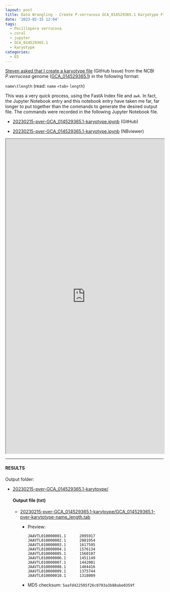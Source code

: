 ```yaml
---
layout: post
title: Data Wrangling - Create P.verrucosa GCA_014529365.1 Karyotype File
date: '2023-02-15 12:04'
tags: 
  - Pocillopora verrucosa
  - coral
  - jupyter
  - GCA_014529365.1
  - karyotype
categories: 
  - E5
---
```

[Steven asked that I create a karyotype file](https://github.com/RobertsLab/resources/issues/1580) (GitHub Issue) from the NCBI _P.verrucosa_ genome ([GCA_014529365.1](https://www.ncbi.nlm.nih.gov/data-hub/genome/GCA_014529365.1/)) in the following format:

`name\tlength` (read: `name` `<tab>` `length`)

This was a very quick process, using the FastA Index file and `awk`. In fact, the Jupyter Notebook entry and this notebook entry have taken me far, far longer to put together than the commands to generate the desired output file. The commands were recorded in the following Jupyter Notebook file.

- [20230215-pver-GCA_014529365.1-karyotype.ipynb](https://github.com/RobertsLab/code/blob/master/notebooks/sam/20230215-pver-GCA_014529365.1-karyotype.ipynb) (GitHub)

- [20230215-pver-GCA_014529365.1-karyotype.ipynb](https://nbviewer.org/github/RobertsLab/code/blob/master/notebooks/sam/20230215-pver-GCA_014529365.1-karyotype.ipynb) (NBviewer)


<iframe src="https://nbviewer.org/github/RobertsLab/code/blob/master/notebooks/sam/20230215-pver-GCA_014529365.1-karyotype.ipynb" width="100%" height="1000" scrolling="yes"></iframe>


---

#### RESULTS

Output folder:

- [20230215-pver-GCA_014529365.1-karytoype/](https://gannet.fish.washington.edu/Atumefaciens/20230215-pver-GCA_014529365.1-karytoype/)

  #### Output file (txt)

  - [20230215-pver-GCA_014529365.1-karytoype/GCA_014529365.1-pver-karytotype-name_length.tab](https://gannet.fish.washington.edu/Atumefaciens/20230215-pver-GCA_014529365.1-karytoype/GCA_014529365.1-pver-karytotype-name_length.tab)

    - Preview:

      ```
      JAAVTL010000001.1 	 2095917
      JAAVTL010000002.1 	 2081954
      JAAVTL010000003.1 	 1617595
      JAAVTL010000004.1 	 1576134
      JAAVTL010000005.1 	 1560107
      JAAVTL010000006.1 	 1451149
      JAAVTL010000007.1 	 1442001
      JAAVTL010000008.1 	 1404416
      JAAVTL010000009.1 	 1375744
      JAAVTL010000010.1 	 1318009
      ```

    - MD5 checksum: `5aafd422505f26c0793a3b88abe0359f`

